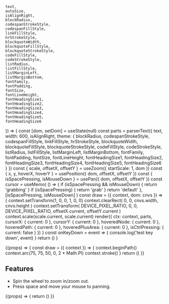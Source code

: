 
    text,
    autoSize,
    isAlignRight,
    blockRadius,
    codespanStrokeStyle,
    codespanFillStyle,
    linkFillStyle,
    hrStrokeStyle,
    blockquoteWidth,
    blockquoteFillStyle,
    blockquoteStrokeStyle,
    codeFillStyle,
    codeStrokeStyle,
    listRadius,
    listFillStyle,
    listMarginLeft,
    listMarginBottom,
    fontFamily,
    fontPadding,
    fontSize,
    fontLineHeight,
    fontHeadingSize1,
    fontHeadingSize2,
    fontHeadingSize3,
    fontHeadingSize4,
    fontHeadingSize5,
    fontHeadingSize6
}) => {
    const [dom, setDom] = useState(null)
    const parts = parserText({
        text,
        width: 600,
        isAlignRight,
        theme: {
            blockRadius,
            codespanStrokeStyle,
            codespanFillStyle,
            linkFillStyle,
            hrStrokeStyle,
            blockquoteWidth,
            blockquoteFillStyle,
            blockquoteStrokeStyle,
            codeFillStyle,
            codeStrokeStyle,
            listRadius,
            listFillStyle,
            listMarginLeft,
            listMarginBottom,
            fontFamily,
            fontPadding,
            fontSize,
            fontLineHeight,
            fontHeadingSize1,
            fontHeadingSize2,
            fontHeadingSize3,
            fontHeadingSize4,
            fontHeadingSize5,
            fontHeadingSize6
        }
    })
    const {
        scale,
        offsetX,
        offsetY
    } = useZoom({ startScale: 1, dom })
    const {
        x,
        y,
        hoverX,
        hoverY
    } = usePosition({ dom, offsetX, offsetY })
    const { isSpacePressing, isMouseDown } = usePan({ dom, offsetX, offsetY })
    const cursor = useMemo(
        () => {
            if (isSpacePressing && isMouseDown) {
                return 'grabbing'
            }
            if (isSpacePressing) {
                return 'grab'
            }
            return 'default'
        },
        [isSpacePressing, isMouseDown]
    )
    const draw = ({ context, dom: cnvs }) => {
        context.setTransform(1, 0, 0, 1, 0, 0)
        context.clearRect(
            0,
            0,
            cnvs.width,
            cnvs.height
        )
        context.setTransform(
            DEVICE_PIXEL_RATIO,
            0,
            0,
            DEVICE_PIXEL_RATIO,
            offsetX.current,
            offsetY.current
        )
        context.scale(scale.current, scale.current)
        render({
            ctx: context,
            parts,
            cursorX: { current: 0 },
            cursorY: { current: 0 },
            hoveredNode: { current: 0 },
            hoveredPath: { current: 0 },
            hoveredPlusArea: { current: 0 },
            isCtrlPressing: { current: false }
        })
    }
    const onKeyDown = event => {
        console.log('test key down', event)
    }
    return (<CanvasMD draw={draw} ref={setDom} cursor={cursor} onKeyDown={onKeyDown} />)
}

<Meta
    title="Canvas"
    component={StoryBookWrapper}
    argTypes={argTypes}
/>

<Canvas>
    <Story name="Default" args={args}>
        {(props) => {
            const draw = ({ context }) => {
                context.beginPath()
                context.arc(75, 75, 50, 0, 2 * Math.PI)
                context.stroke()
            }
            return (<CanvasMD draw={draw} />)
        }}
    </Story>
</Canvas>

## Features
* Spin the wheel to zoom in/zoom out.
* Press space and move your mouse to panning.

<Canvas>
    <Story name="Showcase" args={args}>
        {(props) => {
            return (<StoryBookWrapper {...props} />)
        }}
    </Story>
</Canvas>
